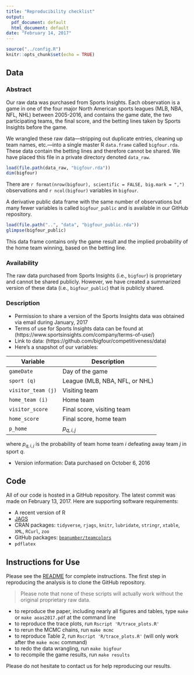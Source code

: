 ```yaml
---
title: "Reproducibility checklist"
output:
  pdf_document: default
  html_document: default
date: "February 14, 2017"
---
```


```r
source("../config.R")
knitr::opts_chunk$set(echo = TRUE)
```


## Data

### Abstract 
Our raw data was purchased from Sports Insights. Each observation is a game in one of the four major North American sports leagues (MLB, NBA, NFL, NHL) between 2005-2016, and contains the game date, the two participating teams, the final score, and the betting lines taken by Sports Insights before the game. 

We wrangled these raw data---stripping out duplicate entries, cleaning up team names, etc.---into a single master R `data.frame` called `bigfour.rda`. These data contain the betting lines and therefore cannot be shared. We have placed this file in a private directory denoted `data_raw`.

```r
load(file.path(data_raw, "bigfour.rda"))
dim(bigfour)
```

There are `r format(nrow(bigfour), scientific = FALSE, big.mark = ",")` observations and `r ncol(bigfour)` variables in `bigfour`.

A derivative public data frame with the same number of observations but many fewer variables is called `bigfour_public` and is available in our GitHub repository. 

```r
load(file.path("..", "data", "bigfour_public.rda"))
glimpse(bigfour_public)
```

This data frame contains only the game result and the implied probability of the home team winning, based on the betting line. 

### Availability 

The raw data purchased from Sports Insights (i.e., `bigfour`) is proprietary and cannot be shared publicly. However, we have created a summarized version of these data (i.e., `bigfour_public`) that is publicly shared. 

### Description 

- Permission to share a version of the Sports Insights data was obtained via email during January, 2017
- Terms of use for Sports Insights data can be found at (https://www.sportsinsights.com/company/terms-of-use/)
- Link to data: (https://github.com/bigfour/competitiveness/data)
- Here's a snapshot of our variables:

Variable | Description
------------- | -------------
`gameDate` | Day of the game
`sport (q)` | League (MLB, NBA, NFL, or NHL)
`visitor_team (j)` | Visiting team 
`home_team (i)` | Home team 
`visitor_score` | Final score, visiting team
`home_score` | Final score, home team
`p_home` | $p_{q,i,j}$

where $p_{q,i,j}$ is the probability of team home team $i$ defeating away team $j$ in sport $q$. 

- Version information: Data purchased on October 6, 2016

## Code

All of our code is hosted in a GitHub repository. The latest commit was made on February 13, 2017. 
Here are supporting software requirements:

- A recent version of R
- [JAGS](http://mcmc-jags.sourceforge.net/)
- CRAN packages: `tidyverse`, `rjags`, `knitr`, `lubridate`, `stringr`, `xtable`, `XML`, `RCurl`, `zoo`
- GitHub packages: [`beanumber/teamcolors`](https://github.com/beanumber/teamcolors)
- `pdflatex`

## Instructions for Use

Please see the [README](https://github.com/bigfour/competitiveness/blob/master/README.md) for complete instructions. The first step in reproducing the analysis is to clone the GitHub repository. 

> Please note that none of these scripts will actually work without the original proprietary raw data. 

- to reproduce the paper, including nearly all figures and tables, type `make` or `make aoas2017.pdf` at the command line
- to reproduce the trace plots, run `Rscript 'R/trace_plots.R'`
- to rerun the MCMC chains, run `make mcmc`
- to reproduce Table 2, run `Rscript 'R/trace_plots.R'` (will only work after the `make mcmc` command)
- to redo the data wrangling, run `make bigfour`
- to recompile the game results, run `make results`

Please do not hesitate to contact us for help reproducing our results. 
